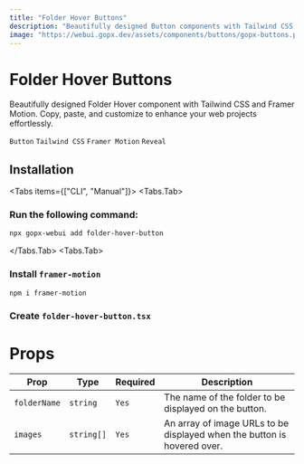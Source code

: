 ```yaml
---
title: "Folder Hover Buttons"
description: "Beautifully designed Button components with Tailwind CSS and Framer Motion. Copy, paste, and customize to enhance your web projects effortlessly."
image: "https://webui.gopx.dev/assets/components/buttons/gopx-buttons.png"
---
```




# Folder Hover Buttons

<p className="opacity-80 text-lg">Beautifully designed Folder Hover component with Tailwind CSS and Framer Motion. Copy, paste, and customize to enhance your web projects effortlessly.</p>

`Button` `Tailwind CSS` `Framer Motion` `Reveal`

<ComponentPreview name="folder-hover-button-demo" />

## Installation

<Tabs items={["CLI", "Manual"]}>
  <Tabs.Tab>
  ### Run the following command:

```bash
npx gopx-webui add folder-hover-button
```
  </Tabs.Tab>
  <Tabs.Tab>
<Steps>

### Install `framer-motion`

```bash
npm i framer-motion
```

### Create `folder-hover-button.tsx` 

  <ComponentSource name="folder-hover-button" />

</Steps>
  </Tabs.Tab>
</Tabs>

# Props

| Prop        | Type          | Required | Description                                               |
|-------------|---------------|----------|-----------------------------------------------------------|
| `folderName`| `string`      | `Yes`      | The name of the folder to be displayed on the button.    |
| `images`    | `string[]`    | `Yes`      | An array of image URLs to be displayed when the button is hovered over. |
